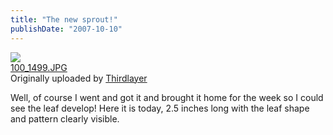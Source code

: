 ```yaml
---
title: "The new sprout!"
publishDate: "2007-10-10"
---
```


[![](images/1538263904_4ae5c77faf_m.jpg)](http://www.flickr.com/photos/thirdlayer/1538263904/ "photo sharing")  
[100\_1499.JPG](http://www.flickr.com/photos/thirdlayer/1538263904/)  
Originally uploaded by [Thirdlayer](http://www.flickr.com/people/thirdlayer/)

Well, of course I went and got it and brought it home for the week so I could see the leaf develop! Here it is today, 2.5 inches long with the leaf shape and pattern clearly visible.
